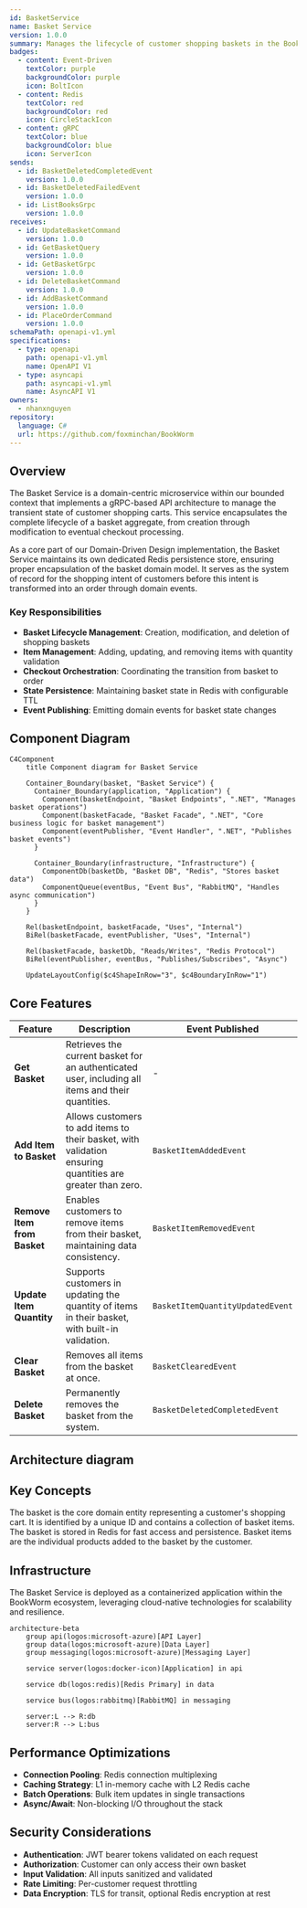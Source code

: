 ```yaml
---
id: BasketService
name: Basket Service
version: 1.0.0
summary: Manages the lifecycle of customer shopping baskets in the BookWorm e-commerce system
badges:
  - content: Event-Driven
    textColor: purple
    backgroundColor: purple
    icon: BoltIcon
  - content: Redis
    textColor: red
    backgroundColor: red
    icon: CircleStackIcon
  - content: gRPC
    textColor: blue
    backgroundColor: blue
    icon: ServerIcon
sends:
  - id: BasketDeletedCompletedEvent
    version: 1.0.0
  - id: BasketDeletedFailedEvent
    version: 1.0.0
  - id: ListBooksGrpc
    version: 1.0.0
receives:
  - id: UpdateBasketCommand
    version: 1.0.0
  - id: GetBasketQuery
    version: 1.0.0
  - id: GetBasketGrpc
    version: 1.0.0
  - id: DeleteBasketCommand
    version: 1.0.0
  - id: AddBasketCommand
    version: 1.0.0
  - id: PlaceOrderCommand
    version: 1.0.0
schemaPath: openapi-v1.yml
specifications:
  - type: openapi
    path: openapi-v1.yml
    name: OpenAPI V1
  - type: asyncapi
    path: asyncapi-v1.yml
    name: AsyncAPI V1
owners:
  - nhanxnguyen
repository:
  language: C#
  url: https://github.com/foxminchan/BookWorm
---
```


<Tiles>
  <Tile
    icon="DocumentIcon"
    href={`/docs/services/${frontmatter.id}/${frontmatter.version}/changelog`}
    title="View the changelog"
    description="Want to know the history of this service? View the change logs"
  />
  <Tile
    icon="UserGroupIcon"
    href="/docs/users/nhanxnguyen"
    title="Contact the author"
    description="Any questions? Feel free to contact the owners"
  />
  <Tile
    icon="BoltIcon"
    href={`/visualiser/services/${frontmatter.id}/${frontmatter.version}`}
    title={`Sends ${frontmatter.sends.length} messages`}
    description="This service sends messages to downstream consumers"
  />
  <Tile
    icon="BoltIcon"
    href={`/visualiser/services/${frontmatter.id}/${frontmatter.version}`}
    title={`Receives ${frontmatter.receives.length} messages`}
    description="This service receives messages from other services"
  />
</Tiles>

## Overview

The Basket Service is a domain-centric microservice within our bounded context that implements a gRPC-based API architecture to manage the transient state of customer shopping carts. This service encapsulates the complete lifecycle of a basket aggregate, from creation through modification to eventual checkout processing.

As a core part of our Domain-Driven Design implementation, the Basket Service maintains its own dedicated Redis persistence store, ensuring proper encapsulation of the basket domain model. It serves as the system of record for the shopping intent of customers before this intent is transformed into an order through domain events.

### Key Responsibilities

- **Basket Lifecycle Management**: Creation, modification, and deletion of shopping baskets
- **Item Management**: Adding, updating, and removing items with quantity validation
- **Checkout Orchestration**: Coordinating the transition from basket to order
- **State Persistence**: Maintaining basket state in Redis with configurable TTL
- **Event Publishing**: Emitting domain events for basket state changes
## Component Diagram

```mermaid
C4Component
    title Component diagram for Basket Service

    Container_Boundary(basket, "Basket Service") {
      Container_Boundary(application, "Application") {
        Component(basketEndpoint, "Basket Endpoints", ".NET", "Manages basket operations")
        Component(basketFacade, "Basket Facade", ".NET", "Core business logic for basket management")
        Component(eventPublisher, "Event Handler", ".NET", "Publishes basket events")
      }

      Container_Boundary(infrastructure, "Infrastructure") {
        ComponentDb(basketDb, "Basket DB", "Redis", "Stores basket data")
        ComponentQueue(eventBus, "Event Bus", "RabbitMQ", "Handles async communication")
      }
    }

    Rel(basketEndpoint, basketFacade, "Uses", "Internal")
    BiRel(basketFacade, eventPublisher, "Uses", "Internal")

    Rel(basketFacade, basketDb, "Reads/Writes", "Redis Protocol")
    BiRel(eventPublisher, eventBus, "Publishes/Subscribes", "Async")

    UpdateLayoutConfig($c4ShapeInRow="3", $c4BoundaryInRow="1")
```

## Core Features

| Feature                     | Description                                                                                               | Event Published                |
| --------------------------- | --------------------------------------------------------------------------------------------------------- | ------------------------------ |
| **Get Basket**              | Retrieves the current basket for an authenticated user, including all items and their quantities.         | -                              |
| **Add Item to Basket**      | Allows customers to add items to their basket, with validation ensuring quantities are greater than zero. | `BasketItemAddedEvent`         |
| **Remove Item from Basket** | Enables customers to remove items from their basket, maintaining data consistency.                        | `BasketItemRemovedEvent`       |
| **Update Item Quantity**    | Supports customers in updating the quantity of items in their basket, with built-in validation.           | `BasketItemQuantityUpdatedEvent` |
| **Clear Basket**            | Removes all items from the basket at once.                                                               | `BasketClearedEvent`           |
| **Delete Basket**           | Permanently removes the basket from the system.                                                           | `BasketDeletedCompletedEvent`  |


## Architecture diagram

<NodeGraph />

<MessageTable format="all" limit={4} />

## Key Concepts

<AccordionGroup>
  <Accordion title="Basket">
    The basket is the core domain entity representing a customer's shopping
    cart. It is identified by a unique ID and contains a collection of basket
    items. The basket is stored in Redis for fast access and persistence.
  </Accordion>
  <Accordion title="Basket Item">
    Basket items are the individual products added to the basket by the
    customer.
  </Accordion>
</AccordionGroup>

## Infrastructure

The Basket Service is deployed as a containerized application within the BookWorm ecosystem, leveraging cloud-native technologies for scalability and resilience.

```mermaid
architecture-beta
    group api(logos:microsoft-azure)[API Layer]
    group data(logos:microsoft-azure)[Data Layer]
    group messaging(logos:microsoft-azure)[Messaging Layer]

    service server(logos:docker-icon)[Application] in api

    service db(logos:redis)[Redis Primary] in data

    service bus(logos:rabbitmq)[RabbitMQ] in messaging

    server:L --> R:db
    server:R --> L:bus
```

## Performance Optimizations

- **Connection Pooling**: Redis connection multiplexing
- **Caching Strategy**: L1 in-memory cache with L2 Redis cache
- **Batch Operations**: Bulk item updates in single transactions
- **Async/Await**: Non-blocking I/O throughout the stack

## Security Considerations

- **Authentication**: JWT bearer tokens validated on each request
- **Authorization**: Customer can only access their own basket
- **Input Validation**: All inputs sanitized and validated
- **Rate Limiting**: Per-customer request throttling
- **Data Encryption**: TLS for transit, optional Redis encryption at rest
